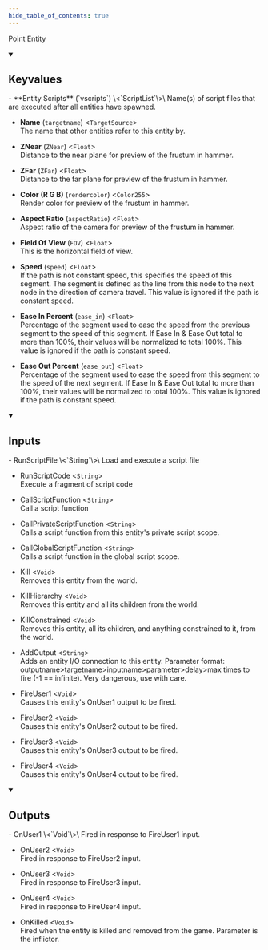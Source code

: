 ```yaml
---
hide_table_of_contents: true
---
```


<!---
!!!!!!
THIS PAGE IS AUTOGENERATED FROM GAME FGD DEFINITIONS!
DO NOT EDIT MANUALLY!
!!!!!!

In order to make edits, you can make an annotation file in /fgd_dump_overrides
-->


Point Entity



<details open>
<summary><h2>Keyvalues</h2></summary>
- **Entity Scripts** (`vscripts`) \<`ScriptList`\>\
Name(s) of script files that are executed after all entities have spawned.

- **Name** (`targetname`) \<`TargetSource`\>\
The name that other entities refer to this entity by.

- **ZNear** (`ZNear`) \<`Float`\>\
Distance to the near plane for preview of the frustum in hammer.

- **ZFar** (`ZFar`) \<`Float`\>\
Distance to the far plane for preview of the frustum in hammer.

- **Color (R G B)** (`rendercolor`) \<`Color255`\>\
Render color for preview of the frustum in hammer.

- **Aspect Ratio** (`aspectRatio`) \<`Float`\>\
Aspect ratio of the camera for preview of the frustum in hammer. 

- **Field Of View** (`FOV`) \<`Float`\>\
This is the horizontal field of view.

- **Speed** (`speed`) \<`Float`\>\
If the path is not constant speed, this specifies the speed of this segment.  The segment is defined as the line from this node to the next node in the direction of camera travel.
This value is ignored if the path is constant speed.

- **Ease In Percent** (`ease_in`) \<`Float`\>\
Percentage of the segment used to ease the speed from the previous segment to the speed of this segment.
If Ease In & Ease Out total to more than 100%, their values will be normalized to total 100%.
This value is ignored if the path is constant speed.

- **Ease Out Percent** (`ease_out`) \<`Float`\>\
Percentage of the segment used to ease the speed from this segment to the speed of the next segment.
If Ease In & Ease Out total to more than 100%, their values will be normalized to total 100%.
This value is ignored if the path is constant speed.


 </details>
<details open>
<summary><h2>Inputs</h2></summary>
- RunScriptFile \<`String`\>\
Load and execute a script file

- RunScriptCode \<`String`\>\
Execute a fragment of script code

- CallScriptFunction \<`String`\>\
Call a script function

- CallPrivateScriptFunction \<`String`\>\
Calls a script function from this entity's private script scope.

- CallGlobalScriptFunction \<`String`\>\
Calls a script function in the global script scope.

- Kill \<`Void`\>\
Removes this entity from the world.

- KillHierarchy \<`Void`\>\
Removes this entity and all its children from the world.

- KillConstrained \<`Void`\>\
Removes this entity, all its children, and anything constrained to it, from the world.

- AddOutput \<`String`\>\
Adds an entity I/O connection to this entity. Parameter format: outputname&gt;targetname>inputname&gt;parameter&gt;delay&gt;max times to fire (-1 == infinite). Very dangerous, use with care.

- FireUser1 \<`Void`\>\
Causes this entity's OnUser1 output to be fired.

- FireUser2 \<`Void`\>\
Causes this entity's OnUser2 output to be fired.

- FireUser3 \<`Void`\>\
Causes this entity's OnUser3 output to be fired.

- FireUser4 \<`Void`\>\
Causes this entity's OnUser4 output to be fired.


 </details>
<details open>
<summary><h2>Outputs</h2></summary>
- OnUser1 \<`Void`\>\
Fired in response to FireUser1 input.

- OnUser2 \<`Void`\>\
Fired in response to FireUser2 input.

- OnUser3 \<`Void`\>\
Fired in response to FireUser3 input.

- OnUser4 \<`Void`\>\
Fired in response to FireUser4 input.

- OnKilled \<`Void`\>\
Fired when the entity is killed and removed from the game. Parameter is the inflictor.


 </details>